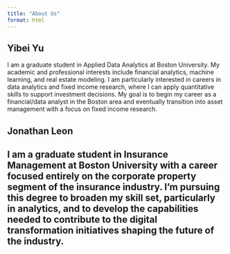 ```yaml
---
title: "About Us"
format: html
---
```


## Yibei Yu
I am a graduate student in Applied Data Analytics at Boston University. My academic and professional interests include financial analytics, machine learning, and real estate modeling. I am particularly interested in careers in data analytics and fixed income research, where I can apply quantitative skills to support investment decisions. My goal is to begin my career as a financial/data analyst in the Boston area and eventually transition into asset management with a focus on fixed income research.

## Jonathan Leon
I am a graduate student in Insurance Management at Boston University with a career focused entirely on the corporate property segment of the insurance industry. I’m pursuing this degree to broaden my skill set, particularly in analytics, and to develop the capabilities needed to contribute to the digital transformation initiatives shaping the future of the industry.
---

